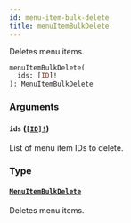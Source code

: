 ```yaml
---
id: menu-item-bulk-delete
title: menuItemBulkDelete
---
```


Deletes menu items.

```graphql
menuItemBulkDelete(
  ids: [ID]!
): MenuItemBulkDelete

```

### Arguments

#### `ids` ([`[ID]!`](/docs/developer/api-reference/scalars/id))

List of menu item IDs to delete.

### Type

#### [`MenuItemBulkDelete`](/docs/developer/api-reference/objects/menu-item-bulk-delete)

Deletes menu items.
